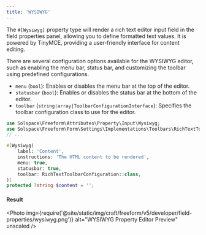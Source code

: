 ```yaml
---
title: 'WYSIWYG'
---
```



The `#[Wysiwyg]` property type will render a rich text editor input field in the field properties panel,
allowing you to define formatted text values. It is powered by TinyMCE, providing a user-friendly interface for content editing.

There are several configuration options available for the WYSIWYG editor, such as enabling the menu bar,
status bar, and customizing the toolbar using predefined configurations.

- `menu` (`bool`): Enables or disables the menu bar at the top of the editor.
- `statusbar` (`bool`): Enables or disables the status bar at the bottom of the editor.
- `toolbar` (`string|array|ToolbarConfigurationInterface`): Specifies the toolbar configuration class to use for the editor.

```php showLineNumbers
use Solspace\Freeform\Attributes\Property\Input\Wysiwyg;
use Solspace\Freeform\Form\Settings\Implementations\Toolbars\RichTextToolbarConfiguration;
// ...

#[Wysiwyg(
    label: 'Content',
    instructions: 'The HTML content to be rendered',
    menu: true,
    statusbar: true,
    toolbar: RichTextToolbarConfiguration::class,
)]
protected ?string $content = '';
```

#### Result

<Photo
  img={require('@site/static/img/craft/freeform/v5/developer/field-properties/wysiwyg.png')}
  alt="WYSIWYG Property Editor Preview"
  unscaled
/>
